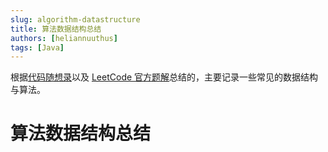 ```yaml
---
slug: algorithm-datastructure
title: 算法数据结构总结
authors: [heliannuuthus]
tags: [Java]
---
```


根据[代码随想录](https://programmercarl.com/)以及 [LeetCode 官方题解](https://leetcode.cn/problemset/all/)总结的，主要记录一些常见的数据结构与算法。

<!-- truncate -->

# 算法数据结构总结


<Part1 />
<Part2 />
<Part3 />